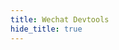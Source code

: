 ```yaml
---
title: Wechat Devtools
hide_title: true
---
```



<FeatureIcon src={wechat_devtools} title="Wechat Devtools" />
<LinkList
  data={[
    {
      title: "Settings",
      link: "/docs/wechat-dev-tools/settings",
      src: wechat_devtools,
    },
  ]}
/>
